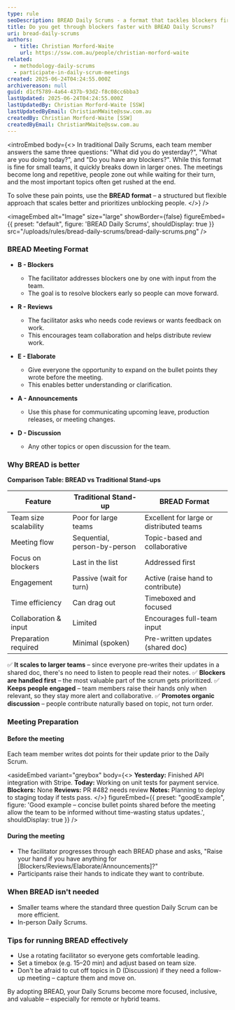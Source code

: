 ```yaml
---
type: rule
seoDescription: BREAD Daily Scrums - a format that tackles blockers first, boosts engagement, and scales to large distributed teams.
title: Do you get through blockers faster with BREAD Daily Scrums?
uri: bread-daily-scrums
authors:
  - title: Christian Morford-Waite
    url: https://ssw.com.au/people/christian-morford-waite
related:
  - methodology-daily-scrums
  - participate-in-daily-scrum-meetings
created: 2025-06-24T04:24:55.000Z
archivereason: null
guid: d1cf5789-4a64-437b-93d2-f8c08cc6bba3
lastUpdated: 2025-06-24T04:24:55.000Z
lastUpdatedBy: Christian Morford-Waite [SSW]
lastUpdatedByEmail: ChristianMWaite@ssw.com.au
createdBy: Christian Morford-Waite [SSW]
createdByEmail: ChristianMWaite@ssw.com.au
---
```


<introEmbed
  body={<>
In traditional Daily Scrums, each team member answers the same three questions: "What did you do yesterday?", "What are you doing today?", and "Do you have any blockers?". While this format is fine for small teams, it quickly breaks down in larger ones. The meetings become long and repetitive, people zone out while waiting for their turn, and the most important topics often get rushed at the end.

To solve these pain points, use the **BREAD format** – a structured but flexible approach that scales better and prioritizes unblocking people.
  </>}
/>

<imageEmbed
  alt="Image"
  size="large"
  showBorder={false}
  figureEmbed={{
    preset: "default",
    figure: 'BREAD Daily Scrums',
    shouldDisplay: true
  }}
  src="/uploads/rules/bread-daily-scrums/bread-daily-scrums.png"
/>

### BREAD Meeting Format

* **B - Blockers**
  * The facilitator addresses blockers one by one with input from the team.
  * The goal is to resolve blockers early so people can move forward.

* **R - Reviews**
  * The facilitator asks who needs code reviews or wants feedback on work.
  * This encourages team collaboration and helps distribute review work.

* **E - Elaborate**
  * Give everyone the opportunity to expand on the bullet points they wrote before the meeting.
  * This enables better understanding or clarification.

* **A - Announcements**
  * Use this phase for communicating upcoming leave, production releases, or meeting changes.

* **D - Discussion**
  * Any other topics or open discussion for the team.

### Why BREAD is better

**Comparison Table: BREAD vs Traditional Stand-ups**

| Feature | Traditional Stand-up | BREAD Format |
| ------------- | ----------- | ----- |
| Team size scalability | Poor for large teams | Excellent for large or distributed teams |
| Meeting flow |   Sequential, person-by-person    |   Topic-based and collaborative |
| Focus on blockers |   Last in the list |   Addressed first |
| Engagement |  Passive (wait for turn) |  Active (raise hand to contribute) |
| Time efficiency |   Can drag out |    Timeboxed and focused |
| Collaboration & input |   Limited |   Encourages full-team input |
| Preparation required |   Minimal (spoken) |   Pre-written updates (shared doc) |

✅ **It scales to larger teams** – since everyone pre-writes their updates in a shared doc, there's no need to listen to people read their notes.
✅ **Blockers are handled first** – the most valuable part of the scrum gets prioritized.
✅ **Keeps people engaged** – team members raise their hands only when relevant, so they stay more alert and collaborative.
✅ **Promotes organic discussion** – people contribute naturally based on topic, not turn order.

### Meeting Preparation

#### Before the meeting

Each team member writes dot points for their update prior to the Daily Scrum.

<asideEmbed
  variant="greybox"
  body={<>
    **Yesterday:** Finished API integration with Stripe.
**Today:** Working on unit tests for payment service.
**Blockers:** None
**Reviews:** PR #482 needs review
**Notes:** Planning to deploy to staging today if tests pass.
  </>}
  figureEmbed={{
    preset: "goodExample",
    figure: 'Good example – concise bullet points shared before the meeting allow the team to be informed without time-wasting status updates.',
    shouldDisplay: true
  }}
/>

#### During the meeting

* The facilitator progresses through each BREAD phase and asks, "Raise your hand if you have anything for [Blockers/Reviews/Elaborate/Announcements]?"
* Participants raise their hands to indicate they want to contribute.

### When BREAD isn't needed

* Smaller teams where the standard three question Daily Scrum can be more efficient.
* In-person Daily Scrums.

### Tips for running BREAD effectively

* Use a rotating facilitator so everyone gets comfortable leading.
* Set a timebox (e.g. 15–20 min) and adjust based on team size.
* Don't be afraid to cut off topics in D (Discussion) if they need a follow-up meeting – capture them and move on.

By adopting BREAD, your Daily Scrums become more focused, inclusive, and valuable – especially for remote or hybrid teams.
